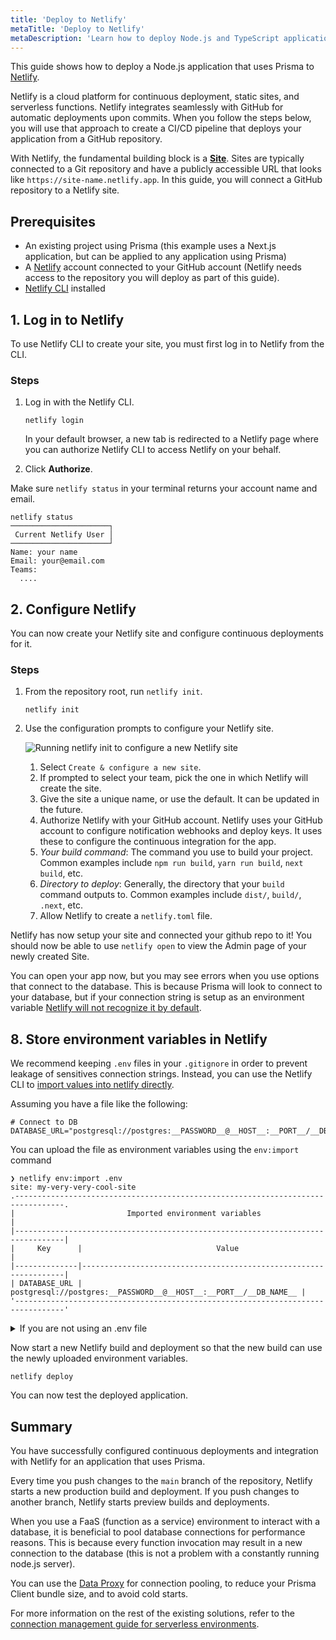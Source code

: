 ```yaml
---
title: 'Deploy to Netlify'
metaTitle: 'Deploy to Netlify'
metaDescription: 'Learn how to deploy Node.js and TypeScript applications that are using Prisma Client to Netlify.'
---
```


<TopBlock>

This guide shows how to deploy a Node.js application that uses Prisma to [Netlify](https://www.netlify.com/).

Netlify is a cloud platform for continuous deployment, static sites, and serverless functions. Netlify integrates seamlessly with GitHub for automatic deployments upon commits. When you follow the steps below, you will use that approach to create a CI/CD pipeline that deploys your application from a GitHub repository.

With Netlify, the fundamental building block is a [**Site**](https://docs.netlify.com/configure-builds/get-started/). Sites are typically connected to a Git repository and have a publicly accessible URL that looks like `https://site-name.netlify.app`. In this guide, you will connect a GitHub repository to a Netlify site.

</TopBlock>

## Prerequisites

- An existing project using Prisma (this example uses a Next.js application, but can be applied to any application using Prisma)
- A [Netlify](https://www.netlify.com/) account connected to your GitHub account (Netlify needs access to the repository you will deploy as part of this guide).
- [Netlify CLI](https://docs.netlify.com/cli/get-started/) installed

## 1. Log in to Netlify

To use Netlify CLI to create your site, you must first log in to Netlify from the CLI.

### Steps

1. Log in with the Netlify CLI.

   ```terminal
   netlify login
   ```

   In your default browser, a new tab is redirected to a Netlify page where you can authorize Netlify CLI to access Netlify on your behalf.

2. Click **Authorize**.

Make sure `netlify status` in your terminal returns your account name and email.

```terminal
netlify status
──────────────────────┐
 Current Netlify User │
──────────────────────┘
Name: your name
Email: your@email.com
Teams:
  ....
```

## 2. Configure Netlify

You can now create your Netlify site and configure continuous deployments for it.

### Steps

1. From the repository root, run `netlify init`.

   ```terminal
   netlify init
   ```

2. Use the configuration prompts to configure your Netlify site.

   ![Running netlify init to configure a new Netlify site](images/500-05-deploy-to-netlify-netlify-init-configure-site.png)

   1. Select `Create & configure a new site`.
   2. If prompted to select your team, pick the one in which Netlify will create the site.
   3. Give the site a unique name, or use the default. It can be updated in the future.
   4. Authorize Netlify with your GitHub account. Netlify uses your GitHub account to configure notification webhooks and deploy keys. It uses these to configure the continuous integration for the app.
   5. _Your build command_: The command you use to build your project. Common examples include `npm run build`, `yarn run build`, `next build`, etc.
   6. _Directory to deploy_: Generally, the directory that your `build` command outputs to. Common examples include `dist/`, `build/`, `.next`, etc.
   7. Allow Netlify to create a `netlify.toml` file.

Netlify has now setup your site and connected your github repo to it! You should now be able to use `netlify open` to view the Admin page of your newly created Site.

You can open your app now, but you may see errors when you use options that connect to the database. This is because Prisma will look to connect to your database, but if your connection string is setup as an environment variable [Netlify will not recognize it by default](https://docs.netlify.com/environment-variables/get-started/#work-with-env-files).

## 8. Store environment variables in Netlify

We recommend keeping `.env` files in your `.gitignore` in order to prevent leakage of sensitives connection strings. Instead, you can use the Netlify CLI to [import values into netlify directly](https://docs.netlify.com/environment-variables/get-started/#import-variables-with-the-netlify-cli).

Assuming you have a file like the following:

```env file=.env
# Connect to DB
DATABASE_URL="postgresql://postgres:__PASSWORD__@__HOST__:__PORT__/__DB_NAME__"
```

You can upload the file as environment variables using the `env:import` command

```terminal
❯ netlify env:import .env
site: my-very-very-cool-site
.---------------------------------------------------------------------------------.
|                         Imported environment variables                          |
|---------------------------------------------------------------------------------|
|     Key      |                              Value                               |
|--------------|------------------------------------------------------------------|
| DATABASE_URL | postgresql://postgres:__PASSWORD__@__HOST__:__PORT__/__DB_NAME__ |
'---------------------------------------------------------------------------------'
```

<details>
<summary>If you are not using an <inlinecode>.env</inlinecode> file</summary>

If you are storing your database connection string and other environment variables in a different method, you will need to manually upload your environment variables to Netlify. These options are [discussed in Netlfiy's documentation](https://docs.netlify.com/environment-variables/get-started/) and one method, uploading via the UI, is described below.

1. Open the Netlify admin UI for the site. You can use Netlify CLI as follows:
   ```terminal
   netlify open --admin
   ```
2. Click **Site settings**:
   ![Netlify admin UI](images/500-06-deploy-to-netlify-site-settings.png)
3. Navigate to **Build & deploy** in the sidebar on the left and select **Environment**.
4. Click **Edit variables** and create a variable with the key `DATABASE_URL` and set its value to your database connection string.
   ![Netlify environment variables](images/500-07-deploy-to-netlify-environment-variables-settings.png)
5. Click **Save**.

</details>

Now start a new Netlify build and deployment so that the new build can use the newly uploaded environment variables.

```terminal no-copy
netlify deploy
```

You can now test the deployed application.

## Summary

You have successfully configured continuous deployments and integration with Netlify for an application that uses Prisma.

Every time you push changes to the `main` branch of the repository, Netlify starts a new production build and deployment. If you push changes to another branch, Netlify starts preview builds and deployments.

When you use a FaaS (function as a service) environment to interact with a database, it is beneficial to pool database connections for performance reasons. This is because every function invocation may result in a new connection to the database (this is not a problem with a constantly running node.js server).

You can use the [Data Proxy](/data-platform/data-proxy) for connection pooling, to reduce your Prisma Client bundle size, and to avoid cold starts.

For more information on the rest of the existing solutions, refer to the [connection management guide for serverless environments](/guides/performance-and-optimization/connection-management#serverless-environments-faas).
